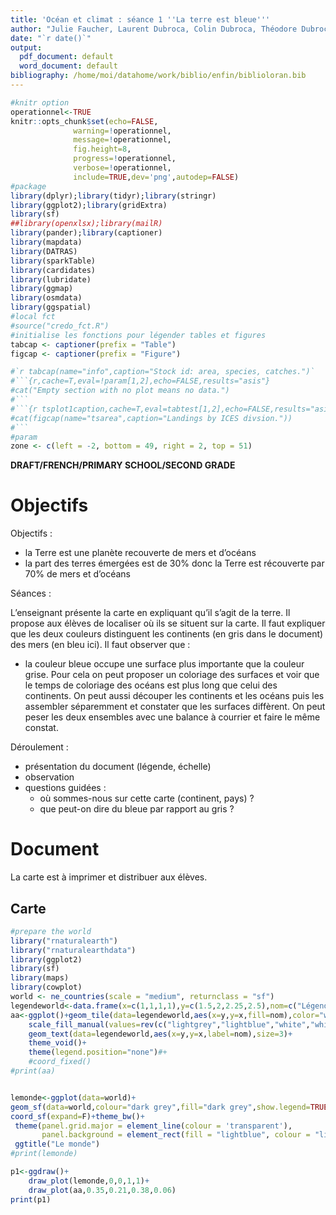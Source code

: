 ```yaml
---
title: 'Océan et climat : séance 1 ''La terre est bleue'''
author: "Julie Faucher, Laurent Dubroca, Colin Dubroca, Théodore Dubroca"
date: "`r date()`"
output:
  pdf_document: default
  word_document: default
bibliography: /home/moi/datahome/work/biblio/enfin/biblioloran.bib
---
```



```r
#knitr option
operationnel<-TRUE
knitr::opts_chunk$set(echo=FALSE, 
		      warning=!operationnel, 
		      message=!operationnel,
		      fig.height=8,
		      progress=!operationnel,
		      verbose=!operationnel,
		      include=TRUE,dev='png',autodep=FALSE)
#package
library(dplyr);library(tidyr);library(stringr)
library(ggplot2);library(gridExtra)
library(sf)
##library(openxlsx);library(mailR)
library(pander);library(captioner)
library(mapdata)
library(DATRAS)
library(sparkTable)
library(cardidates)
library(lubridate)
library(ggmap)
library(osmdata)
library(ggspatial)
#local fct
#source("credo_fct.R")
#initialise les fonctions pour légender tables et figures
tabcap <- captioner(prefix = "Table")
figcap <- captioner(prefix = "Figure")

#`r tabcap(name="info",caption="Stock id: area, species, catches.")`
#```{r,cache=T,eval=!param[1,2],echo=FALSE,results="asis"}
#cat("Empty section with no plot means no data.")
#```
#```{r tsplot1caption,cache=T,eval=tabtest[1,2],echo=FALSE,results="asis"}
#cat(figcap(name="tsarea",caption="Landings by ICES divsion."))
#```
#param
zone <- c(left = -2, bottom = 49, right = 2, top = 51)

```

**DRAFT/FRENCH/PRIMARY SCHOOL/SECOND GRADE**

# Objectifs 

Objectifs :

- la Terre est une planète recouverte de mers et d'océans
- la part des terres émergées est de 30% donc la Terre est récouverte par 70% de mers et d'océans


Séances : 

L'enseignant présente la carte en expliquant qu'il s'agit de la terre. Il propose aux élèves de localiser où ils se situent sur la carte. 
Il faut expliquer que les deux couleurs
distinguent les continents (en gris dans le document) des mers (en bleu ici). Il faut observer que :

- la couleur bleue occupe une surface plus importante que la couleur grise. Pour cela on peut proposer un coloriage des surfaces et voir que le temps de coloriage des océans est plus long que celui des continents.
On peut aussi découper les continents et les océans puis les assembler séparemment et constater que les surfaces diffèrent. On peut peser les deux ensembles avec une balance à courrier et faire le même constat.
  

Déroulement :

- présentation du document (légende, échelle)
- observation
- questions guidées :
  - où sommes-nous sur cette carte (continent, pays) ?
  - que peut-on dire du bleue par rapport au gris ?

# Document

La carte est à imprimer et distribuer aux élèves.

## Carte

```r
#prepare the world
library("rnaturalearth")
library("rnaturalearthdata")
library(ggplot2)
library(sf)
library(maps)
library(cowplot)
world <- ne_countries(scale = "medium", returnclass = "sf")
legendeworld<-data.frame(x=c(1,1,1,1),y=c(1.5,2,2.25,2.5),nom=c("Légende :","Terre","","Océan"))#,color=c("light grey","lightblue"))
aa<-ggplot()+geom_tile(data=legendeworld,aes(x=y,y=x,fill=nom),color="white")+
	scale_fill_manual(values=rev(c("lightgrey","lightblue","white","white")))+
	geom_text(data=legendeworld,aes(x=y,y=x,label=nom),size=3)+
	theme_void()+
	theme(legend.position="none")#+
	#coord_fixed()
#print(aa)


lemonde<-ggplot(data=world)+
geom_sf(data=world,colour="dark grey",fill="dark grey",show.legend=TRUE)+
coord_sf(expand=F)+theme_bw()+
 theme(panel.grid.major = element_line(colour = 'transparent'),
       panel.background = element_rect(fill = "lightblue", colour = "lightblue"))+
 ggtitle("Le monde")
#print(lemonde)

p1<-ggdraw()+
	draw_plot(lemonde,0,0,1,1)+
	draw_plot(aa,0.35,0.21,0.38,0.06)
print(p1)
```

